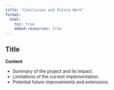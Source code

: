 ```yaml
---
title: "Conclusion and Future Work"
format:
  html:
    toc: true
    embed-resources: true
---
```


## Title
**Content**

- Summary of the project and its impact.
- Limitations of the current implementation.
- Potential future improvements and extensions.